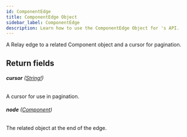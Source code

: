 ```yaml
---
id: ComponentEdge
title: ComponentEdge Object
sidebar_label: ComponentEdge
description: Learn how to use the ComponentEdge Object for 's API.
---
```


A Relay edge to a related Component object and a cursor for pagination.

## Return fields

###### <b>cursor</b> ([String!](api/schema/scalar/String.mdx))

A cursor for use in pagination.

###### <b>node</b> ([Component](api/schema/object/Component.mdx))

The related object at the end of the edge.
